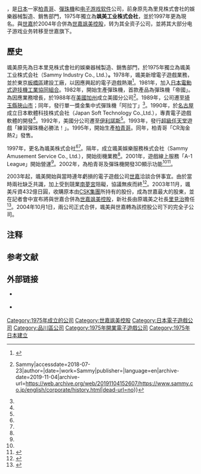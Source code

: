 {{NoteTA
| G1=Games
}}
{{Infobox company
| name = 飒美株式会社
| company_name_en = Sammy Inc.
| native_name = サミー株式会社
| native_name_lang = ja
| logo = File:Sammy Corporation logo 932.svg
| logo_size = 250px
| image = File:Sega HQ 2018 1.jpg
| image_size = 250px
| image_caption = 本社同母公司所在的住友不動產大崎Garden Tower
| caption = 
| predecessor = 
| type = [[世嘉颯美控股|世嘉颯美控股]]的[[子公司|子公司]]
| foundation = 1975年11月1日
| founder = [[里见治|里见治]]
| location = {{JPN}} 〒141-0033<br>[[東京都|東京都]][[品川區|品川區]][[西品川|西品川]]一丁目1番1號<br>住友不動產大崎Garden Tower
| key_people = 
| industry = [[柏青哥|柏青哥]]、[[電子遊戲|電子遊戲]]
| products = 
| revenue = 934億3300萬日圓（2018年3月）
| operating_income = 82億500萬日圓（2018年3月）
| net_income = 58億3500萬日圓（2018年3月）
| aum = <!-- 僅適用於金融服務類公司。 -->
| assets = 1827億2800萬日圓 （2018年3月31日）
| equity = 1574億3100萬日圓（2018年3月31日）
| owner = 
| num_employees = 1337人<ref name=":0" />
| num_employees_year = 2018年4月
| parent = 世嘉飒美控股
| subsid = Taiyo Elec（100%）<br/>銀座（90%）<br/>Rodeo（65%）
|major_shareholder = 
| homepage = {{URL|http://www.sammy.co.jp/}}
}}

{{Vgname2|1=飒美株式会社{{註|為經濟部商標局登記名。}}|ja=サミー株式会社|en=Sammy Inc.}}，是[[日本|日本]]一家[[柏青哥|柏青哥]]、[[彈珠機|彈珠機]]和[[电子游戏软件|电子游戏软件]]公司，前身原先為里見株式會社的娛樂器械製造、銷售部門，1975年獨立為'''飒美工业株式会社'''，並於1997年更為現名。與[[世嘉|世嘉]]於2004年合併為[[世嘉飒美控股|世嘉飒美控股]]，转为其全资子公司，並將其大部分电子游戏业务转移至世嘉旗下。

== 歷史 ==
颯美原先為日本里見株式會社的娛樂器械製造、銷售部門，於1975年獨立為颯美工业株式会社（Sammy Industry Co., Ltd.）'''。'''1978年，颯美新增電子遊戲業務，並於東京[[板橋區_(日本)|板橋區]]建設工廠，以因應興起的電子遊戲熱潮<ref name=":0">{{Cite web|url=https://www.sammy.co.jp/japanese/company/history/|title=沿革｜企業情報｜サミー パチンコ・パチスロメーカー|accessdate=2018-07-23|work=www.sammy.co.jp|language=ja|archive-date=2021-01-19|archive-url=https://web.archive.org/web/20210119012304/https://www.sammy.co.jp/japanese/company/history/|dead-url=no}}</ref>。1981年，加入[[日本電動式遊技機工業協同組合|日本電動式遊技機工業協同組合]]。1982年，開始生產彈珠機，首款產品為彈珠機「帝國」。為因應業務增長，於1988年在[[美國|美國]][[加州|加州]]成立美國分公司<ref name=":1">{{Cite web|url=https://www.sammy.co.jp/english/corporate/history.html|title=Corporate History {{!}} Sammy|accessdate=2018-07-23|author=|date=|work=Sammy|publisher=|language=en|archive-date=2019-11-04|archive-url=https://web.archive.org/web/20191104152607/https://www.sammy.co.jp/english/corporate/history.html|dead-url=no}}</ref>。1989年，公司遷至[[埼玉縣|埼玉縣]][[狹山市|狹山市]]；同年，發行單一獎金集中式彈珠機「阿拉丁」<ref name=":0" />。1990年，於[[名古屋市|名古屋]]成立日本軟體科技株式会社（Japan Soft Technology Co.,Ltd.），專責電子遊戲軟體的開發<ref name=":0" />。1992年，美國分公司遷至[[伊利诺伊州|伊利諾斯]]<ref name=":1" />。1993年，發行[[超級任天堂|超級任天堂]]遊戲「練習彈珠機必勝法！」。1995年，開始生產[[柏青哥|柏青哥]]。同年，柏青哥「CR淘金熱2」發售。

1997年，更名為颯美株式会社<ref name=":0" /><ref name=":1" />。隔年，成立颯美娛樂服務株式会社（Sammy Amusement Service Co., Ltd.），開始街機業務<ref name=":1" />。2001年，遊戲線上服務「A-1 League」開始營運<ref name=":0" />。2002年，為柏青哥及彈珠機開發3D顯示功能<ref name=":1" /><ref>{{cite web|url=https://www.segasammy.co.jp/english/pr/corp/history/history_sammy.html|title=Sammy before Business Integration|publisher=Sega Sammy Holdings|access-date=2018-07-23|archive-date=2018-07-23|archive-url=https://web.archive.org/web/20180723182151/https://www.segasammy.co.jp/english/pr/corp/history/history_sammy.html|dead-url=no}}</ref>。

2003年起，颯美開始與當時連年虧損的電子遊戲公司[[世嘉|世嘉]]洽談合併事宜。由於當時兩社缺乏共識，加上受到競業[[南夢宮萬代|南夢宮]]阻礙，協議無疾而終<ref>{{Cite book|title=动漫大辞典 3 电子游戏 虚拟偶像 ENCYCLOPEDIA OF ANIMATION COMIC AND GAME|last=动漫大辞典编辑室编著|first=|publisher=北京：[[航空工业出版社|航空工业出版社]]|year=2014.10|isbn=978-7-5165-0583-0|location=|pages=64}}</ref>。2003年11月，颯美斥資432億日圓，收購原本由[[CSK集團|CSK集團]]所持有的股份，成為世嘉最大的股東，並在記者會中宣布將與世嘉合併為[[世嘉飒美控股|世嘉飒美控股]]，新社長由原颯美之社長[[里見治|里見治]]擔任<ref>{{cite web|url=http://www.gamesindustry.biz/articles/sammy-buys-huge-stake-in-sega-takeover-on-the-cards|title=Sammy buys huge stake in Sega; takeover on the cards|date=8 December 2003|publisher=Gamesindustry.biz|access-date=2018-07-23|archive-date=2020-07-26|archive-url=https://web.archive.org/web/20200726103127/https://www.gamesindustry.biz/articles/sammy-buys-huge-stake-in-sega-takeover-on-the-cards|dead-url=no}}</ref>。2004年10月1日，兩公司正式合併，颯美與世嘉轉為該控股公司下的完全子公司。

== 注释 ==
{{ReflistH|40em}}
{{NoteFoot}}
{{ReflistF}}

== 参考文献 ==
{{reflist}}

== 外部链接 ==
* {{Official website|http://www.sammy.co.jp/}} {{ja icon}}
* {{Official website|http://www.sammy.co.jp/english}} {{en icon}}

{{世嘉飒美控股}}
{{世嘉飒美控股系列}}

{{DEFAULTSORT:Sammy Corporation}}
[[Category:1975年成立的公司|Category:1975年成立的公司]]
[[Category:世嘉飒美控股|Category:世嘉飒美控股]]
[[Category:日本電子遊戲公司|Category:日本電子遊戲公司]]
[[Category:品川區公司|Category:品川區公司]]
[[Category:1975年開業電子遊戲公司|Category:1975年開業電子遊戲公司]]
[[Category:1975年日本建立|Category:1975年日本建立]]